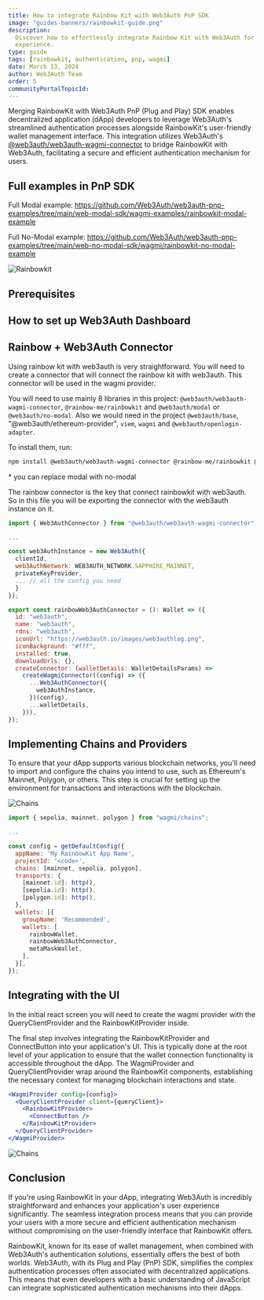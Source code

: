 ```yaml
---
title: How to integrate Rainbow Kit with Web3Auth PnP SDK
image: "guides-banners/rainbowkit-guide.png"
description:
  Discover how to effortlessly integrate Rainbow Kit with Web3Auth for a seamless authentication
  experience.
type: guide
tags: [rainbowkit, authentication, pnp, wagmi]
date: March 13, 2024
author: Web3Auth Team
order: 5
communityPortalTopicId:
---
```



<SEO
  title="How to integrate Rainbow Kit with Web3Auth PnP SDK"
  description="Discover how to effortlessly integrate Rainbow Kit with Web3Auth for a seamless authentication experience."
  image="https://web3auth.io/docs/guides-banners/rainbowkit-guide.png"
  slug="/guides/rainbow-kit-guide"
/>

Merging RainbowKit with Web3Auth PnP (Plug and Play) SDK enables decentralized application (dApp)
developers to leverage Web3Auth's streamlined authentication processes alongside RainbowKit's
user-friendly wallet management interface. This integration utilizes Web3Auth's
[@web3auth/web3auth-wagmi-connector](https://web3auth.io/docs/sdk/pnp/web/wagmi-connector) to bridge
RainbowKit with Web3Auth, facilitating a secure and efficient authentication mechanism for users.

## Full examples in PnP SDK

Full Modal example:
https://github.com/Web3Auth/web3auth-pnp-examples/tree/main/web-modal-sdk/wagmi-examples/rainbowkit-modal-example

Full No-Modal example:
https://github.com/Web3Auth/web3auth-pnp-examples/tree/main/web-no-modal-sdk/wagmi/rainbowkit-no-modal-example

![Rainbowkit](/guides/rainbowkit/gif-rainbow.gif)

## Prerequisites

<Web3AuthPrerequisites />

## How to set up Web3Auth Dashboard

<DashboardSetup />

## Rainbow + Web3Auth Connector

Using rainbow kit with web3auth is very straightforward. You will need to create a connector that
will connect the rainbow kit with web3auth. This connector will be used in the wagmi provider.

You will need to use mainly 8 libraries in this project: `@web3auth/web3auth-wagmi-connector`,
`@rainbow-me/rainbowkit` and `@web3auth/modal` or `@web3auth/no-modal`. Also we would need in the
project `@web3auth/base`, "@web3auth/ethereum-provider", `viem`, `wagmi` and
`@web3auth/openlogin-adapter`.

To install them, run:

```bash
npm install @web3auth/web3auth-wagmi-connector @rainbow-me/rainbowkit @web3auth/modal @web3auth/base @web3auth/ethereum-provider @web3auth/openlogin-adapter
```

\* you can replace modal with no-modal

The rainbow connector is the key that connect rainbowkit with web3auth. So in this file you will be
exporting the connector with the web3auth instance on it.

```jsx
import { Web3AuthConnector } from "@web3auth/web3auth-wagmi-connector";

...

const web3AuthInstance = new Web3Auth({
  clientId,
  web3AuthNetwork: WEB3AUTH_NETWORK.SAPPHIRE_MAINNET,
  privateKeyProvider,
  ... // all the config you need
  }
});

export const rainbowWeb3AuthConnector = (): Wallet => ({
  id: "web3auth",
  name: "web3auth",
  rdns: "web3auth",
  iconUrl: "https://web3auth.io/images/web3authlog.png",
  iconBackground: "#fff",
  installed: true,
  downloadUrls: {},
  createConnector: (walletDetails: WalletDetailsParams) =>
    createWagmiConnector((config) => ({
      ...Web3AuthConnector({
        web3AuthInstance,
      })(config),
      ...walletDetails,
    })),
});
```

## Implementing Chains and Providers

To ensure that your dApp supports various blockchain networks, you'll need to import and configure
the chains you intend to use, such as Ethereum's Mainnet, Polygon, or others. This step is crucial
for setting up the environment for transactions and interactions with the blockchain.

![Chains](/guides/rainbowkit/chains.jpg)

```jsx
import { sepolia, mainnet, polygon } from "wagmi/chains";

...

const config = getDefaultConfig({
  appName: 'My RainbowKit App Name',
  projectId: '<code>',
  chains: [mainnet, sepolia, polygon],
  transports: {
    [mainnet.id]: http(),
    [sepolia.id]: http(),
    [polygon.id]: http(),
  },
  wallets: [{
    groupName: 'Recommended',
    wallets: [
      rainbowWallet,
      rainbowWeb3AuthConnector,
      metaMaskWallet,
    ],
  }],
});
```

## Integrating with the UI

In the initial react screen you will need to create the wagmi provider with the QueryClientProvider
and the RainbowKitProvider inside.

The final step involves integrating the RainbowKitProvider and ConnectButton into your application's
UI. This is typically done at the root level of your application to ensure that the wallet
connection functionality is accessible throughout the dApp. The WagmiProvider and
QueryClientProvider wrap around the RainbowKit components, establishing the necessary context for
managing blockchain interactions and state.

```jsx
<WagmiProvider config={config}>
  <QueryClientProvider client={queryClient}>
    <RainbowKitProvider>
      <ConnectButton />
    </RainbowKitProvider>
  </QueryClientProvider>
</WagmiProvider>
```

![Chains](/guides/rainbowkit/connected.jpg)

## Conclusion

If you're using RainbowKit in your dApp, integrating Web3Auth is incredibly straightforward and
enhances your application's user experience significantly. The seamless integration process means
that you can provide your users with a more secure and efficient authentication mechanism without
compromising on the user-friendly interface that RainbowKit offers.

RainbowKit, known for its ease of wallet management, when combined with Web3Auth's authentication
solutions, essentially offers the best of both worlds. Web3Auth, with its Plug and Play (PnP) SDK,
simplifies the complex authentication processes often associated with decentralized applications.
This means that even developers with a basic understanding of JavaScript can integrate sophisticated
authentication mechanisms into their dApps.
